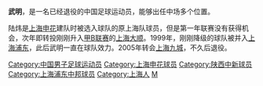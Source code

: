 {{noteta|G1=足球}}{{Football player infobox
| playername = 武明
| image = 
| fullname = 武明
| englishfullname = Wu Ming
| nickname =
| dateofbirth ={{birth date and age|1975|5|15}}
| height={{height|m=1.79}}
| countryofbirth = {{CHN}}
| cityofbirth = [[上海|上海]]
| currentclub  = 已退役
| position = 中场
| youthyears = 
| youthclubs = 上海队
| years = 1994年<br/>1995-1998年<br/>1999-2004年<br/>2005年
| clubs = [[上海申花|上海申花]]<br/>[[上海豫园足球俱乐部|上海大顺/豫园]]<br/>[[陕西中新|上海浦东/中远/国际]]<br/>[[无锡中邦足球俱乐部|上海九城]]
| caps(goals)=
}}
'''武明'''{{BD|1975年|5月15日|||L}}，是一名已经退役的中国足球运动员，能够出任中场多个位置。

陆炜是[[上海申花|上海申花]]建队时被选入球队的原上海队球员，但是第一年联赛没有获得机会，次年即转投刚刚升入[[甲B联赛|甲B联赛]]的[[上海豫园足球俱乐部|上海大顺]]。1999年，刚刚降级的球队被并入[[陕西中新|上海浦东]]，此后武明一直在球队效力。2005年转会[[无锡中邦足球俱乐部|上海九城]]，不久后退役。

{{DEFAULTSORT:WU Ming}}
[[Category:中国男子足球运动员|Category:中国男子足球运动员]]
[[Category:上海申花球员|Category:上海申花球员]]
[[Category:陕西中新球员|Category:陕西中新球员]]
[[Category:上海浦东中邦球员|Category:上海浦东中邦球员]]
[[Category:上海人|Category:上海人]]
[[Category:武姓|M]]